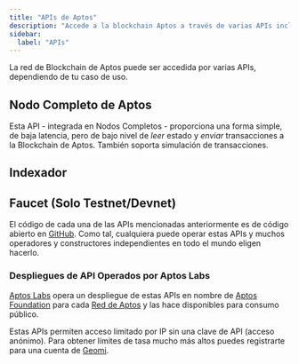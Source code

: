 ```yaml
---
title: "APIs de Aptos"
description: "Accede a la blockchain Aptos a través de varias APIs incluyendo REST API, GraphQL y endpoints especializados para diferentes casos de uso"
sidebar:
  label: "APIs"
---
```



La red de Blockchain de Aptos puede ser accedida por varias APIs, dependiendo de tu caso de uso.

## Nodo Completo de Aptos

Esta API - integrada en Nodos Completos - proporciona una forma simple, de baja latencia, pero de bajo nivel de _leer_ estado y
_enviar_ transacciones a la Blockchain de Aptos. También soporta simulación de transacciones.

<CardGrid>
  <LinkCard href="/es/build/apis/fullnode-rest-api?network=mainnet" title="API REST del Nodo Completo de Aptos (Mainnet)" description="Parque de juegos de API de Mainnet para la API REST del Nodo Completo de Aptos" />

  <LinkCard href="/es/build/apis/fullnode-rest-api?network=testnet" title="API REST del Nodo Completo de Aptos (Testnet)" description="Parque de juegos de API de Testnet para la API REST del Nodo Completo de Aptos" />

  <LinkCard href="/es/build/apis/fullnode-rest-api?network=devnet" title="API REST del Nodo Completo de Aptos (Devnet)" description="Parque de juegos de API de Devnet para la API REST del Nodo Completo de Aptos" />
</CardGrid>

## Indexador

<CardGrid>
  <LinkCard
    href="/es/build/indexer"
    title="API GraphQL del Indexador"
    description="Esta API GraphQL ofrece una interfaz GraphQL de alto nivel y opinada para leer estado de la Blockchain de Aptos.
Es ideal para interactuar con NFTs, Objetos de Aptos, o contratos Move personalizados.
Aprende más sobre la API GraphQL impulsada por el Indexador aquí."
  />

  <LinkCard
    href="/es/build/indexer/txn-stream"
    title="API de Transmisión de Transacciones"
    description="Esta API GRPC transmite datos de transacciones históricos y en tiempo real a un procesador de indexación.
Es usado por el Indexado Core de Aptos y también puede soportar procesadores de indexación específicos de aplicaciones personalizadas
para procesamiento de datos de blockchain en tiempo real. Aprende más aquí."
  />
</CardGrid>

## Faucet (Solo Testnet/Devnet)

<CardGrid>
  <LinkCard
    href="/es/build/apis/faucet-api"
    title="API del Faucet"
    description="Esta API proporciona la capacidad de recibir tokens de prueba en devnet. Su propósito principal es el desarrollo
y prueba de aplicaciones y contratos Move antes de desplegarlos en mainnet. En testnet puedes acuñar en la página de acuñación."
  />
</CardGrid>

El código de cada una de las APIs mencionadas anteriormente es de código abierto en [GitHub](https://github.com/aptos-labs/aptos-core). Como
tal, cualquiera puede operar estas APIs y muchos operadores y constructores independientes en todo el mundo eligen hacerlo.

### Despliegues de API Operados por Aptos Labs

[Aptos Labs](https://aptoslabs.com) opera un despliegue de estas APIs en nombre de [Aptos Foundation](https://aptosnetwork.com/foundation)
para cada [Red de Aptos](/es/network/nodes/networks) y las hace disponibles para consumo público.

Estas APIs permiten acceso limitado por IP sin una clave de API (acceso anónimo). Para obtener límites de tasa mucho más altos puedes registrarte para una cuenta de [Geomi](https://geomi.dev/).
